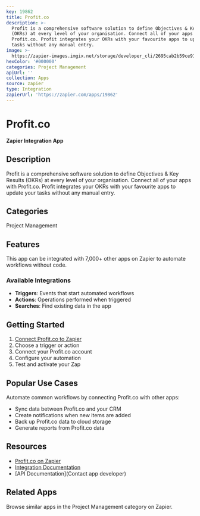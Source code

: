 ```yaml
---
key: 19862
title: Profit.co
description: >-
  Profit is a comprehensive software solution to define Objectives & Key Results
  (OKRs) at every level of your organisation. Connect all of your apps with
  Profit.co. Profit integrates your OKRs with your favourite apps to update your
  tasks without any manual entry.
image: >-
  https://zapier-images.imgix.net/storage/developer_cli/2695cab2b59ce914dc3021f4ea00250b.png?auto=format%2Ccompress&ixlib=python-3.0.0&q=50
hexColor: '#000000'
categories: Project Management
apiUrl: ''
collection: Apps
source: zapier
type: Integration
zapierUrl: 'https://zapier.com/apps/19862'
---
```

# Profit.co

**Zapier Integration App**

## Description

Profit is a comprehensive software solution to define Objectives & Key Results (OKRs) at every level of your organisation. Connect all of your apps with Profit.co. Profit integrates your OKRs with your favourite apps to update your tasks without any manual entry.

## Categories

Project Management

## Features

This app can be integrated with 7,000+ other apps on Zapier to automate workflows without code.

### Available Integrations

- **Triggers**: Events that start automated workflows
- **Actions**: Operations performed when triggered
- **Searches**: Find existing data in the app

## Getting Started

1. [Connect Profit.co to Zapier](https://zapier.com/apps/19862)
2. Choose a trigger or action
3. Connect your Profit.co account
4. Configure your automation
5. Test and activate your Zap

## Popular Use Cases

Automate common workflows by connecting Profit.co with other apps:

- Sync data between Profit.co and your CRM
- Create notifications when new items are added
- Back up Profit.co data to cloud storage
- Generate reports from Profit.co data

## Resources

- [Profit.co on Zapier](https://zapier.com/apps/19862)
- [Integration Documentation](https://zapier.com/apps/19862/integrations)
- [API Documentation](Contact app developer)

## Related Apps

Browse similar apps in the Project Management category on Zapier.
